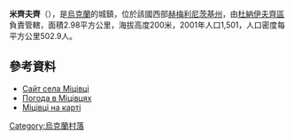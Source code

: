 {{coord|49|0|19|N|26|53|27|E|scale:100000|display=title}}

'''米齊夫齊'''（{{lang-uk|Міцівці}}），是[[烏克蘭|烏克蘭]]的城鎮，位於該國西部[[赫梅利尼茨基州|赫梅利尼茨基州]]，由[[杜納伊夫齊區|杜納伊夫齊區]]負責管轄，面積2.98平方公里，海拔高度200米，2001年人口1,501，人口密度每平方公里502.9人。

==參考資料==
* [https://web.archive.org/web/20150627101029/http://mitsivtsi.km.ua/ Сайт села Міцівці]
* [http://rp5.ua/31617/ua Погода в Міцівцях]
* [http://maps.google.com/maps?ll=49.013104,26.882515&spn=0.081065,0.249939&z=12&key=ABQIAAAAONyAYp1t4qcCD0mzIemGoRRAfT9czVY9jDePJLXRv42Ul1aJDhROdFdqQ49h5OOB7khPSPxh95oFSA&mapclient=jsapi&oi=map_misc&ct=api_logo Міцівці на карті]{{dead link|date=2018年4月 |bot=InternetArchiveBot |fix-attempted=yes }}

{{Ukraine-geo-stub}}
[[Category:烏克蘭村落|Category:烏克蘭村落]]